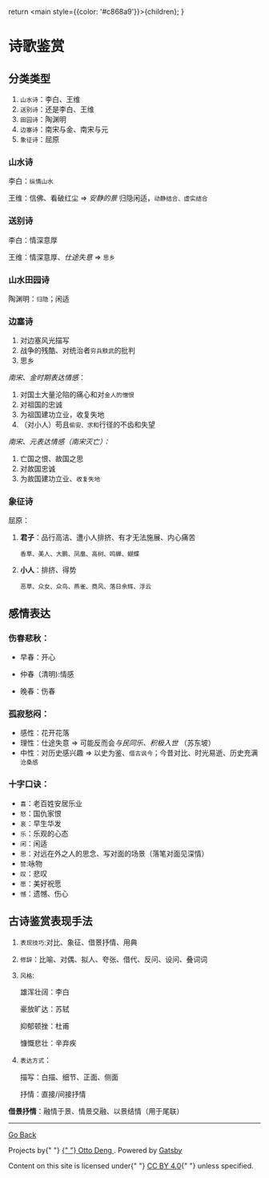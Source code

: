   return <main style={{color: '#c868a9'}}>{children}</main>;
}

# 诗歌鉴赏

## 分类类型

1. `山水诗`：李白、王维 
2. `送别诗`：还是李白、王维
3. `田园诗`：陶渊明
4. `边塞诗`：南宋与金、南宋与元
5. `象征诗`：屈原



### **山水诗**

李白：`纵情山水`

王维：信佛、看破红尘 => *安静的景* 归隐闲适，`动静结合、虚实结合` 



### **送别诗**

李白：情深意厚

王维：情深意厚、*仕途失意*  => `思乡`



### **山水田园诗**

陶渊明：`归隐`；闲适



### **边塞诗**

1. 对边塞风光描写
2. 战争的残酷、对统治者`穷兵黩武`的批判
3. 思乡

*南宋、金时期表达情感*：

1. 对国土大量沦陷的痛心和对`金人的憎恨`
2. 对祖国的忠诚
3. 为祖国建功立业，收复失地
4. （对小人）苟且`偷安、求和`行径的不齿和失望

*南宋、元表达情感（南宋灭亡）：*

1. 亡国之恨、故国之思
2. 对故国忠诚
3. 为故国建功立业、`收复失地`



### **象征诗**

屈原：

1. **君子**：品行高洁、遭小人排挤、有才无法施展、内心痛苦

   `香草、美人、大鹏、凤凰、高树、鸣蝉、蝴蝶`

2. **小人**：排挤、得势

   `恶草、众女、众鸟、燕雀、商风、落日余辉、浮云`

## 感情表达

### **伤春悲秋**：

- 早春：开心

- 仲春（清明):情感

- 晚春：伤春



### **孤寂愁闷**：

- 感性：花开花落
- 理性：仕途失意 => 可能反而会*与民同乐、积极入世* （苏东坡）
- 中性：对历史感兴趣 => 以史为鉴、`借古讽今`；今昔对比、时光易逝、历史充满`沧桑感`



### 十字口诀：

- `喜`：老百姓安居乐业
- `怒`：国仇家恨
- `哀`：早生华发
- `乐`：乐观的心态
- `闲`：闲适
- `思`：对远在外之人的思念、写对面的场景（落笔对面见深情）
- `赞`:咏物
- `叹`：悲叹
- `愿`：美好祝愿
- `憾`：遗憾、伤心

## 古诗鉴赏表现手法

1. `表现技巧`:对比、象征、借景抒情、用典

2. `修辞`：比喻、对偶、拟人、夸张、借代、反问、设问、叠词词

3. `风格`:

   雄浑壮阔：李白

   豪放旷达：苏轼

   抑郁顿挫：杜甫

   慷慨悲壮：辛弃疾

4. `表达方式`：

   描写：白描、细节、正面、侧面

   抒情：直接/间接抒情




**借景抒情**：融情于景、情景交融、以景结情（用于尾联）

------
<a 
  align="center"
  color="#F2ABBD"
  width="100%"
  textAlign="center"
  paddingBottom="0.5rem"
  paddingTop="0.5rem">

[Go Back](../)

  <p>
          Projects by{" "}
          <a href="https://github.com/ottoqwq">
            {" "}
            <hi>Otto Deng</hi>
          </a>
          . Powered by <a href="https://www.gatsbyjs.com/">Gatsby</a>
        </p>
        <p>
          Content on this site is licensed under{" "}
          <a href="https://creativecommons.org/licenses/by/4.0/">CC BY 4.0</a>{" "}
          unless specified.
        </p>
        </a>